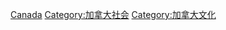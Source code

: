 {{Commonscat|Exhibitions in Canada}}

[[Category:各国展览|Canada]]
[[Category:加拿大社会|Category:加拿大社会]]
[[Category:加拿大文化|Category:加拿大文化]]